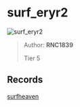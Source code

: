 
# surf_eryr2

![surf_eryr2](https://raw.githubusercontent.com/Sayt123/SurfMapPics/Maps-and-bonuses/csgo/surf_eryr2.jpg)

> Author: **RNC1839**
>
> Tier 5

## Records

[surfheaven](https://surfheaven.eu/map/surf_eryr2)
